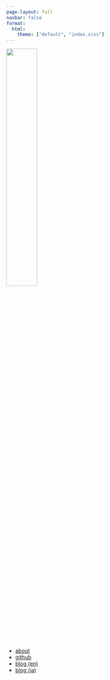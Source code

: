 ```yaml
---
page-layout: full
navbar: false
format:
  html:
    theme: ["default", "index.scss"]
---
```


::: {.grid}

::: {.g-col-4 .g-start-3}
![](./images/icon.jpg){width=40% fig-align="center"}
:::

::: {.g-col-4}
* [about](./about.qmd)
* [github](https://github.com/yutannihilation/)
* [blog (en)](https://yutani.rbind.io/)
* [blog (ja)](https://notchained.hatenablog.com/)
:::

:::
